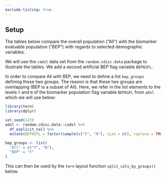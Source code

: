 ```yaml
---
exclude-listing: true
---
```


## Setup

The tables below compare the overall population ("All") with the biomarker evaluable population ("BEP") with regards to selected demographic variables.

We will use the `cadsl` data set from the `random.cdisc.data` package to illustrate the tables.
We add a second artificial BEP flag variable `BEP02FL`.

In order to compare All with BEP, we need to define a list `bep_groups` defining these two groups.
The reason is that these two groups are overlapping (BEP is a subset of All).
Here, we refer in the list elements to the levels `Y` and `N` of the biomarker population flag variable `BEP01FL` from `adsl` which we will use below:

```r
library(tern)
library(dplyr)

set.seed(123)
adsl <- random.cdisc.data::cadsl %>%
  df_explicit_na() %>%
  mutate(BEP02FL = factor(sample(c("Y", "N"), size = n(), replace = TRUE)))

bep_groups <- list(
  "All" = c("Y", "N"),
  "BEP" = "Y"
)
```

This can then be used by the `tern` layout function `split_cols_by_groups()` below.
